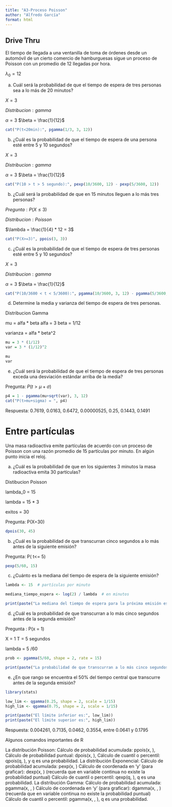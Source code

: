 ```yaml
---
title: "A3-Proceso Poisson"
author: "Alfredo García"
format: html
---
```


## Drive Thru

El tiempo de llegada a una ventanilla de toma de órdenes desde un automóvil de un cierto comercio de hamburguesas sigue un proceso de Poisson con un promedio de 12 llegadas por hora.

$\lambda_0 = 12$

a) Cuál será la probabilidad de que el tiempo de espera de tres personas sea a lo más de 20 minutos?

$X = 3$

$Distribucion: gamma$

$\alpha = 3$
$\beta = \frac{1}{12}$

```r
cat("P(t<20min):", pgamma(1/3, 3, 12))
```


b) ¿Cuál es la probabilidad de que el tiempo de espera de una persona esté entre 5 y 10 segundos?

$X = 3$

$Distribucion: gamma$

$\alpha = 3$
$\beta = \frac{1}{12}$

```r
cat("P(10 > t > 5 segundo):", pexp(10/3600, 12) - pexp(5/3600, 12))
```


b) ¿Cuál será la probabilidad de que en 15 minutos lleguen a lo más tres personas?

$Pregunta: P(X\leq3)$

$Distribucion: Poisson$

$\lambda = \frac{1}{4} * 12 = 3$

```r
cat("P(X>=3)", ppois(3, 3))
```

c) ¿Cuál es la probabilidad de que el tiempo de espera de tres personas esté entre 5 y 10 segundos?

$X = 3$

$Distribucion: gamma$

$\alpha = 3$
$\beta = \frac{1}{12}$

```r
cat("P(10/3600 < t < 5/3600):", pgamma(10/3600, 3, 12) - pgamma(5/3600, 3, 12))
```

d) Determine la media y varianza del tiempo de espera de tres personas.

Distribucion Gamma

mu = alfa * beta
alfa = 3
beta = 1/12

varianza = alfa * beta^2

```r
mu = 3 * (1/12)
var = 3 * (1/12)^2

mu
var
```


e) ¿Cuál será la probabilidad de que el tiempo de espera de tres personas exceda una desviación estándar arriba de la media?

Pregunta: $P(t>\mu+\sigma)$

```r
p4 = 1 - pgamma(mu+sqrt(var), 3, 12)
cat("P(t>mu+sigma) = ", p4)
```


Respuesta: 0.7619, 0.0163, 0.6472, 0.00000525, 0.25, 0.1443, 0.1491

# Entre partículas
Una masa radioactiva emite partículas de acuerdo con un proceso de Poisson con una razón promedio de 15 partículas por minuto. En algún punto inicia el reloj.

a) ¿Cuál es la probabilidad de que en los siguientes 3 minutos la masa radioactiva emita 30 partículas?

Distibucion Poisson

lambda_0 = 15

lambda = 15 * 3


exitos = 30

Pregunta: P(X=30)

```r
dpois(30, 45)
```



b) ¿Cuál es la probabilidad de que transcurran cinco segundos a lo más antes de la siguiente emisión?

Pregunta: P( t<= 5)

```r
pexp(5/60, 15)
```


c) ¿Cuánto es la mediana del tiempo de espera de la siguiente emisión?

```r
lambda <- 15  # partículas por minuto

mediana_tiempo_espera <- log(2) / lambda  # en minutos

print(paste("La mediana del tiempo de espera para la próxima emisión es:", mediana_tiempo_espera, "minutos"))

```

d) ¿Cuál es la probabilidad de que transcurran a lo más cinco segundos antes de la segunda emisión?

Pregunta : P(x = 1)

X = 1
T = 5 segundos

lambda = 5 /60



```r
prob <- pgamma(5/60, shape = 2, rate = 15)

print(paste("La probabilidad de que transcurran a lo más cinco segundos antes de la segunda emisión es:", prob))
```


e) ¿En que rango se encuentra el 50% del tiempo central que transcurre antes de la segunda emisión?


```r
library(stats)

low_lim <- qgamma(0.25, shape = 2, scale = 1/15)
high_lim <- qgamma(0.75, shape = 2, scale = 1/15)

print(paste("El límite inferior es:", low_lim))
print(paste("El límite superior es:", high_lim))

```


Respuesta: 0.004261, 0.7135, 0.0462, 0.3554, entre 0.0641 y 0.1795

Algunos comandos importantes de R

La distribución Poisson:
Cálculo de probabilidad acumulada: ppois(x,
), 
Cálculo de probabilidad puntual: dpois(x,
), 
Cálculo de cuantil o percentil: qpois(q,
), 
 y q es una probabilidad.
La distribución Exponencial:
Cálculo de probabilidad acumulada: pexp(x, 
)
Cálculo de coordenada en 'y' (para graficar): dexp(x, 
) (recuerda que en variable continua no existe la probabilidad puntual)
Cálculo de cuantil o percentil: qexp(q,
), q es una probabilidad.
La distribución Gamma:
Cálculo de probabilidad acumulada: pgamma(x, 
,
)
Cálculo de coordenada en 'y' (para graficar): dgamma(x, 
,
)  (recuerda que en variable continua no existe la probabilidad puntual)
Cálculo de cuantil o percentil: pgamma(x, 
,
), q es una probabilidad.
